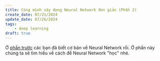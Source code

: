 ```yaml
---
title: Cùng mình xây dựng Neural Network đơn giản (Phần 2)
create_date: 07/21/2024
update_date: 07/26/2024
tags:
    - deep learning
draft: true
---
```


Ở [phần trước](/blog/cpp-nn) các bạn đã biết cơ bản về Neural Network rồi. Ở phần này chúng ta sẽ tìm hiểu về cách để Neural Network "học" nhé.

<MdxBib
source="cpp-nn.bib"
/>